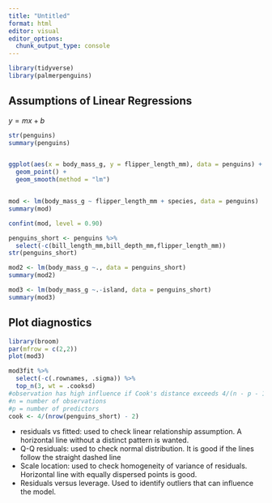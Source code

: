 ```yaml
---
title: "Untitled"
format: html
editor: visual
editor_options: 
  chunk_output_type: console
---
```

```r
library(tidyverse)
library(palmerpenguins)
```

## Assumptions of Linear Regressions


$y = mx + b$

```r
str(penguins)
summary(penguins)


ggplot(aes(x = body_mass_g, y = flipper_length_mm), data = penguins) +
  geom_point() +
  geom_smooth(method = "lm")


mod <- lm(body_mass_g ~ flipper_length_mm + species, data = penguins)
summary(mod)

confint(mod, level = 0.90)

penguins_short <- penguins %>% 
  select(-c(bill_length_mm,bill_depth_mm,flipper_length_mm))
str(penguins_short)

mod2 <- lm(body_mass_g ~., data = penguins_short)
summary(mod2)

mod3 <- lm(body_mass_g ~.-island, data = penguins_short)
summary(mod3)
```

## Plot diagnostics

```r
library(broom)
par(mfrow = c(2,2))
plot(mod3)

mod3fit %>% 
  select(-c(.rownames, .sigma)) %>% 
  top_n(3, wt = .cooksd)
#observation has high influence if Cook's distance exceeds 4/(n - p - 1)
#n = number of observations
#p = number of predictors 
cook <- 4/(nrow(penguins_short) - 2)
```
-  residuals vs fitted: used to check linear relationship assumption. A horizontal line without a distinct pattern is wanted. 
-  Q-Q residuals: used to check normal distribution. It is good if the lines follow the straight dashed line
-  Scale location: used to check homogeneity of variance of residuals. Horizontal line with equally dispersed points is good. 
-  Residuals versus leverage. Used to identify outliers that can influence the model. 


